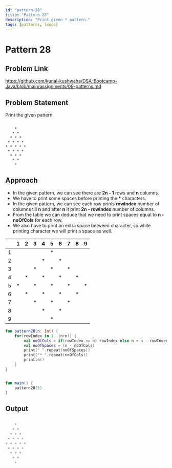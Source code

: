 ```yaml
---
id: "pattern-28"
title: "Pattern 28"
description: "Print given * pattern."
tags: [patterns, loops]
---
```




# Pattern 28

## Problem Link

https://github.com/kunal-kushwaha/DSA-Bootcamp-Java/blob/main/assignments/09-patterns.md

## Problem Statement

Print the given pattern.

```text

    * 
   * * 
  * * * 
 * * * * 
* * * * * 
 * * * * 
  * * * 
   * * 
    * 

```
## Approach

- In the given pattern, we can see there are **2n - 1** rows and **n** columns.
- We have to print some spaces before printing the **\*** characters.
- In the given pattern, we can see each row prints **rowIndex** number of columns till **n** and after **n** it print **2n - rowIndex** number of columns.
- From the table we can deduce that we need to print spaces equal to **n - noOfCols** for each row.
- We also have to print an extra space between character, so while printing character we will print a space as well.

<TableWrapper rows="2n - 1 = 9" cols="5">

|   	| 1 	| 2 	| 3 	| 4 	| 5 	| 6 	| 7 	| 8 	| 9 	|
|:-:	|:-:	|:-:	|:-:	|:-:	|:-:	|:-:	|:-:	|:-:	|:-:	|
| 1 	|   	|   	|   	|   	| * 	|   	|   	|   	|   	|
| 2 	|   	|   	|   	| * 	|   	| * 	|   	|   	|   	|
| 3 	|   	|   	| * 	|   	| * 	|   	| * 	|   	|   	|
| 4 	|   	| * 	|   	| * 	|   	| * 	|   	| * 	|   	|
| 5 	| * 	|   	| * 	|   	| * 	|   	| * 	|   	| * 	|
| 6 	|   	| * 	|   	| * 	|   	| * 	|   	| * 	|   	|
| 7 	|   	|   	| * 	|   	| * 	|   	| * 	|   	|   	|
| 8 	|   	|   	|   	| * 	|   	| * 	|   	|   	|   	|
| 9 	|   	|   	|   	|   	| * 	|   	|   	|   	|   	|

</TableWrapper>

<Tabs>
<TabItem value="kotlin" label="Kotlin">
<SolutionAuthor name="@msvhora"/>

```kt
fun pattern28(n: Int) {
    for(rowIndex in 1..(n+n)) {
		val noOfCols = if(rowIndex <= n) rowIndex else n + n - rowIndex
        val noOfSpaces = (n - noOfCols)
        print(" ".repeat(noOfSpaces))
        print("* ".repeat(noOfCols))
        println()
    }
}


fun main() {	
    pattern28(5)
}
```
</TabItem>
</Tabs>

## Output

```kt

    * 
   * * 
  * * * 
 * * * * 
* * * * * 
 * * * * 
  * * * 
   * * 
    * 

```